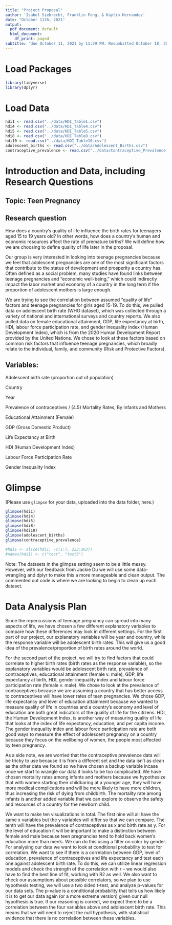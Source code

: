 ```yaml
---
title: "Project Proposal"
author: 'Isabel Siebrecht, Franklin Feng, & Kaylin Hernandez'
date: "October 11th, 2021"
output:
  pdf_document: default
  html_document:
    df_print: paged
subtitle: 'due October 11, 2021 by 11:59 PM. Resumbitted October 18, 2021'
---
```


# Load Packages

```r
library(tidyverse)
library(dplyr)
``` 

# Load Data
```r
hdi1 <- read.csv("../data/HDI_Table1.csv")
hdi4 <- read.csv("../data/HDI_Table4.csv")
hdi5 <- read.csv("../data/HDI_Table5.csv")
hdi8 <- read.csv("../data/HDI_Table8.csv")
hdi10 <- read.csv("../data/HDI_Table10.csv")
adolescent_births <- read.csv("../data/Adolescent_Births.csv")
contraceptive_prevalence <- read.csv("../data/Contraceptive_Prevalence.csv")
```


# Introduction and Data, including Research Questions

## Topic: Teen Pregnancy

## Research question 
How does a country’s quality of life influence the birth rates for teenagers 
aged 15 to 19 years old? In other words, how does a country’s human and economic
resources affect the rate of premature births? We will define how we are 
choosing to define quality of life later in the proposal. 

Our group is very interested in looking into teenage pregnancies because we feel
that adolescent pregnancies are one of the most significant factors that 
contribute to the status of development and prosperity a country has. Often 
defined as a social problem, many studies have found links between teenage 
pregnancies and “economic well-being,” which could indirectly impact the labor 
market and economy of a country in the long term if the proportion of adolescent
mothers is large enough. 

We are trying to see the correlation between assumed “quality of life” factors 
and teenage pregnancies for girls aged 15-19. To do this, we pulled data on 
adolescent birth rate (WHO dataset), which was collected through a variety of 
national and international surveys and country reports. We also pulled data on 
female educational attainment, GDP, life expectancy at birth, HDI, labour force 
participation rate, and gender inequality index (Human Development Index), which
is from the 2020 Human Development Report provided by the United Nations. We 
chose to look at these factors based on common risk factors that influence 
teenage pregnancies, which broadly relate to the individual, family, and 
community (Risk and Protective Factors).

## Variables:
Adolescent birth rate (proportion out of population)

Country

Year

Prevalence of contraceptives / (4.5) Mortality Rates, By Infants and Mothers

Educational Attainment (Female)

GDP (Gross Domestic Product)

Life Expectancy at Birth

HDI (Human Development Index)

Labour Force Participation Rate

Gender Inequality Index


# Glimpse

(Please use `glimpse` for your data, uploaded into the data folder, here.)
```r
glimpse(hdi1)
glimpse(hdi4)
glimpse(hdi5)
glimpse(hdi8)
glimpse(hdi10)
glimpse(adolescent_births)
glimpse(contraceptive_prevalence)

#hdi1 <- slice(hdi1, -c(1:7, 223:263))
#names(hdi1) <- c("test", "test3")
```

Note: The datasets in the glimpse setting seem to be a little messy. However, 
with our feedback from Jackie Du we will use some data-wrangling and dplyr to
make this a more manageable and clean output. The commented out code is where we 
are looking to begin to clean up each dataset.


# Data Analysis Plan

Since the repercussions of teenage pregnancy can spread into many aspects of 
life, we have chosen a few different explanatory variables to compare how these 
differences may look in different settings. For the first part of our project, 
our explanatory variables will be year and country, while the response variable 
will be adolescent birth rates. This will give us a good idea of the 
prevalence/proportion of birth rates around the world. 

For the second part of the project, we will try to find factors that could 
correlate to higher birth rates (birth rates as the response variable), so the 
explanatory variables would be adolescent birth rate, prevalence of 
contraceptives, educational attainment (female v. male), GDP, life expectancy at
birth, HDI, gender inequality index and labour force participation rate 
(female v. male). We chose to look at the prevalence of contraceptives because 
we are assuming a country that has better access to contraceptives will have 
lower rates of teen pregnancies. We chose GDP, life expectancy and level of 
education attainment because we wanted to measure quality of life in countries 
and a country's economy and level of education are both great indicators of the 
quality of life for the citizens. HDI, the Human Development Index, is another 
way of measuring quality of life that looks at the index of life expectancy, 
education, and per capita income. The gender inequality index and labour force 
participation rate are both good ways to measure the effect of adolescent 
pregnancy on a country because they focus on the wellbeing of women, the people 
most affected by teen pregnancy. 

As a side note, we are worried that the 
contraceptive prevalence data will be tricky to use because it is from a 
different set and the data isn’t as clean as the other data we found so we have 
chosen a backup variable incase once we start to wrangle our data it looks to be
too complicated. We have chosen mortality rates among infants and mothers 
because we hypothesize that with women starting their childbaring at a younger 
age, they will have more medical complications and will be more likely to have 
more children, thus increasing the risk of dying from childbirth. The mortality 
rate among infants is another added variable that we can explore to observe the 
safety and resources of a country for the newborn child.

We want to make ten visualizations in total. The first nine will all have the 
same x variables but the y variables will differ so that we can compare. The 
tenth will have the prevalence of contraceptives as x and birth rate as y. For 
the level of education it will be important to make a distinction between female
and male because teen pregnancies tend to hold back women’s education more than 
men’s. We can do this using a filter on color by gender. For analysing our data 
we want to look at conditional probability to test for correlation. We want to 
see if there is a correlation between GDP, level of education, prevalence of 
contraceptives and life expectancy and test each one against adolescent birth 
rate. To do this, we can utilize linear regression models and check the strength
of the correlation with r – we would also have to find the best line of fit, 
working with R2 as well. We also want to check our assumptions about possible 
correlators, so we plan to use hypothesis testing, we will use a two sided 
t-test, and analyze p-values for our data sets. The p-value is a conditional 
probability that tells us how likely it is to get our data again 
(or a more extreme version) given our null hypothesis is true. If our reasoning 
is correct, we expect there to be a correlation between the four variables above
and adolescent birth rate. This means that we will need to reject the null 
hypothesis, with statistical evidence that there is no correlation between these
variables.